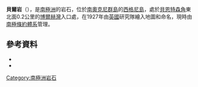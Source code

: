 {{Coord|60|43|S|45|36|W|source:GNIS|display=title}}

'''貝爾岩'''（{{lang-en|Bare Rock}}），是[[南極洲|南極洲]]的岩石，位於[[南奧克尼群島|南奧克尼群島]]的[[西格尼島|西格尼島]]，處於[[貝恩特森角|貝恩特森角]]東北面0.2公里的[[博爾赫灣|博爾赫灣]]入口處，在1927年由[[英國|英國]]研究隊繪入地圖和命名，現時由[[南極條約體系|南極條約體系]]管理。

==參考資料==
*{{cite gnis | type = antarid | id = 959| name = Bare Rock | accessdate = 2011-05-19}}
*{{usgs-gazetteer|id=959}}

{{Antarctica-geo-stub}}
[[Category:南極洲岩石|Category:南極洲岩石]]